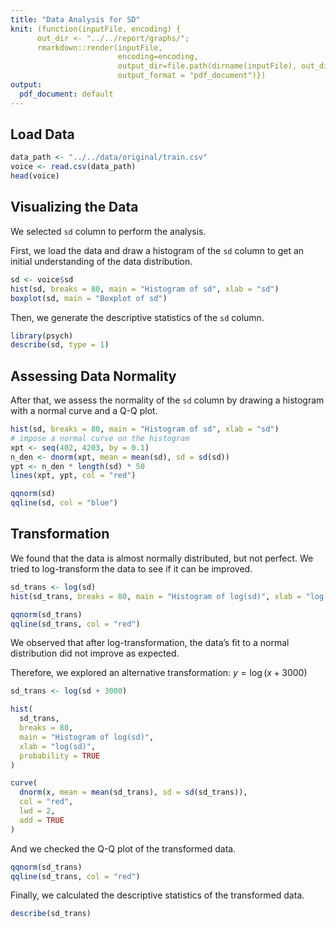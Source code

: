 ```yaml
---
title: "Data Analysis for SD"
knit: (function(inputFile, encoding) {
      out_dir <- "../../report/graphs/";
      rmarkdown::render(inputFile,
                        encoding=encoding,
                        output_dir=file.path(dirname(inputFile), out_dir),
                        output_format = "pdf_document")})
output:
  pdf_document: default
---
```


## Load Data

```r
data_path <- "../../data/original/train.csv"
voice <- read.csv(data_path)
head(voice)
```

## Visualizing the Data

We selected `sd` column to perform the analysis.

First, we load the data and draw a histogram of the `sd` column to get an initial understanding of the data distribution.

```r
sd <- voice$sd
hist(sd, breaks = 80, main = "Histogram of sd", xlab = "sd")
boxplot(sd, main = "Boxplot of sd")
```

Then, we generate the descriptive statistics of the `sd` column.

```r
library(psych)
describe(sd, type = 1)
```

## Assessing Data Normality

After that, we assess the normality of the `sd` column by drawing a histogram with a normal curve and a Q-Q plot.

```r
hist(sd, breaks = 80, main = "Histogram of sd", xlab = "sd")
# impose a normal curve on the histogram
xpt <- seq(402, 4203, by = 0.1)
n_den <- dnorm(xpt, mean = mean(sd), sd = sd(sd))
ypt <- n_den * length(sd) * 50
lines(xpt, ypt, col = "red")
```

```r
qqnorm(sd)
qqline(sd, col = "blue")
```

## Transformation

We found that the data is almost normally distributed, but not perfect. We tried to log-transform the data to see if it can be improved.

```r
sd_trans <- log(sd)
hist(sd_trans, breaks = 80, main = "Histogram of log(sd)", xlab = "log(sd)")
```

```r
qqnorm(sd_trans)
qqline(sd_trans, col = "red")
```

We observed that after log-transformation, the data's fit to a normal distribution did not improve as expected.

Therefore, we explored an alternative transformation: $y=\log(x + 3000)$

```r
sd_trans <- log(sd + 3000)

hist(
  sd_trans,
  breaks = 80,
  main = "Histogram of log(sd)",
  xlab = "log(sd)",
  probability = TRUE
)

curve(
  dnorm(x, mean = mean(sd_trans), sd = sd(sd_trans)),
  col = "red",
  lwd = 2,
  add = TRUE
)
```

And we checked the Q-Q plot of the transformed data.

```r
qqnorm(sd_trans)
qqline(sd_trans, col = "red")
```

Finally, we calculated the descriptive statistics of the transformed data.

```r
describe(sd_trans)
```
